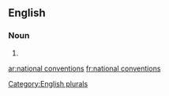 ==English==

===Noun===
{{head|en|noun}}
# {{plural of|national convention|lang=en}}[[Category:English plurals]]

[[ar:national conventions]]
[[fr:national conventions]]